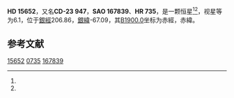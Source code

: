 {{Starbox begin
| name = HD 15652
}}
{{Starbox observe
| epoch = [[J2000.0|J2000.0]]
| constell = {{星座名待查}}<ref name=SIMBAD>{{cite web
 | url=http://simbad.u-strasbg.fr/simbad/sim-id?Ident=HR+735
 | title=Pulsating variable Star
 | publisher=Centre de Données astronomiques de Strasbourg
 | work=SIMBAD
 | accessdate=2012-07-13
 | archive-date=2016-03-16
 | archive-url=https://web.archive.org/web/20160316130101/http://simbad.u-strasbg.fr/simbad/sim-id?Ident=HR+735
 | dead-url=no
 }}</ref><ref name=DATA>{{cite web
 | url=http://vizier.u-strasbg.fr/viz-bin/VizieR-5?-out.add=.&-source=5050&-corr=PK=HR&-out.max=9999&HR=735
 | title=VizieR Detailed Page
 | accessdate=2012-07-13
 | archive-date=2019-02-16
 | archive-url=https://web.archive.org/web/20190216090441/http://vizier.u-strasbg.fr/viz-bin/VizieR-5?-out.add=.&-source=5050&-corr=PK=HR&-out.max=9999&HR=735
 | dead-url=no
 }}</ref>
| 星官 = 
| ra = {{RA|2|30|32.8}}<ref name=SIMBAD /><ref name=DATA />
| dec = {{DEC|-22|32|44}}<ref name=SIMBAD /><ref name=DATA />
| appmag_v = 6.1<ref name=SIMBAD /><ref name=DATA />
}}
{{Starbox character
| class = M1III<ref name=SIMBAD /><ref name=DATA />
| b-v = 1.61<ref name=SIMBAD /><ref name=DATA />
| u-b = 2<ref name=SIMBAD /><ref name=DATA />
| r-i = 0.84E<ref name=SIMBAD /><ref name=DATA />
| variable = 
}}
{{Starbox astrometry
| radial_v = 2
| prop_mo_ra = -19
| parallax = 
| p_error = 
}}
{{Starbox catalog
| names =CD-23 947，[[SAO星表|SAO]] 167839，[[HD星表|HD]] 15652，[[HR星表|HR]] 735}}
{{Starbox reference |Simbad=HR+735}}
{{Starbox end}}

'''HD 15652'''，又名'''CD-23 947'''，'''SAO 167839'''、'''HR 735'''，是一颗恒星<ref name=SIMBAD /><ref name=DATA />，视星等为6.1，位于[[銀道座標系|銀經]]206.86，[[銀道座標系|銀緯]]-67.09，其[[B1900.0|B1900.0]]坐标为赤經{{RA|2|25|59.2}}，赤緯{{DEC|-22|-67.09|20}}。

== 参考文献 ==
{{reflist}}

{{star-stub}}

[[Category:HD和HDE天體|15652]]
[[Category:HR天體|0735]]
[[Category:SAO天體|167839]]